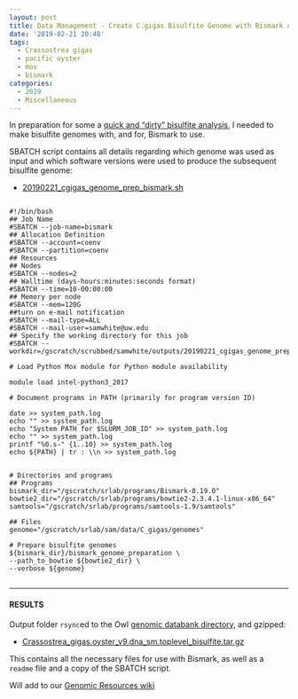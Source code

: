 ```yaml
---
layout: post
title: Data Management - Create C.gigas Bisulfite Genome with Bismark on Mox
date: '2019-02-21 20:48'
tags:
  - Crassostrea gigas
  - pacific oyster
  - mox
  - bismark
categories:
  - 2019
  - Miscellaneous
---
```

In preparation for some a [quick and "dirty" bisulfite analysis](https://github.com/RobertsLab/resources/issues/589), I needed to make bisulfite genomes with, and for, Bismark to use.

SBATCH script contains all details regarding which genome was used as input and which software versions were used to produce the subsequent bisulfite genome:

- [20190221_cgigas_genome_prep_bismark.sh](http://gannet.fish.washington.edu/Atumefaciens/20190221_cgigas_genome_prep_bismark/20190221_cgigas_genome_prep_bismark.sh)

<pre><code>
#!/bin/bash
## Job Name
#SBATCH --job-name=bismark
## Allocation Definition
#SBATCH --account=coenv
#SBATCH --partition=coenv
## Resources
## Nodes
#SBATCH --nodes=2
## Walltime (days-hours:minutes:seconds format)
#SBATCH --time=10-00:00:00
## Memory per node
#SBATCH --mem=120G
##turn on e-mail notification
#SBATCH --mail-type=ALL
#SBATCH --mail-user=samwhite@uw.edu
## Specify the working directory for this job
#SBATCH --workdir=/gscratch/scrubbed/samwhite/outputs/20190221_cgigas_genome_prep_bismark

# Load Python Mox module for Python module availability

module load intel-python3_2017

# Document programs in PATH (primarily for program version ID)

date >> system_path.log
echo "" >> system_path.log
echo "System PATH for $SLURM_JOB_ID" >> system_path.log
echo "" >> system_path.log
printf "%0.s-" {1..10} >> system_path.log
echo ${PATH} | tr : \\n >> system_path.log


# Directories and programs
## Programs
bismark_dir="/gscratch/srlab/programs/Bismark-0.19.0"
bowtie2_dir="/gscratch/srlab/programs/bowtie2-2.3.4.1-linux-x86_64"
samtools="/gscratch/srlab/programs/samtools-1.9/samtools"

## Files
genome="/gscratch/srlab/sam/data/C_gigas/genomes"

# Prepare bisulfite genomes
${bismark_dir}/bismark_genome_preparation \
--path_to_bowtie ${bowtie2_dir} \
--verbose ${genome}

</code></pre>

---

#### RESULTS

Output folder ```rsync```ed to the Owl [genomic databank directory](http://owl.fish.washington.edu/halfshell/genomic-databank/), and gzipped:

- [Crassostrea_gigas.oyster_v9.dna_sm.toplevel_bisulfite.tar.gz](http://owl.fish.washington.edu/halfshell/genomic-databank/Crassostrea_gigas.oyster_v9.dna_sm.toplevel_bisulfite.tar.gz)

This contains all the necessary files for use with Bismark, as well as a ```readme``` file and a copy of the SBATCH script.

Will add to our [Genomic Resources wiki](https://github.com/RobertsLab/resources/wiki/Genomic-Resources)
